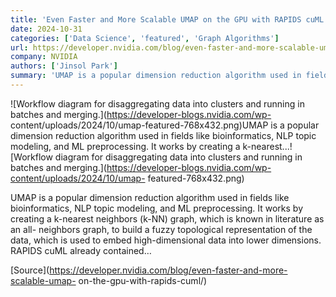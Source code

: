 ```yaml
---
title: 'Even Faster and More Scalable UMAP on the GPU with RAPIDS cuML'
date: 2024-10-31
categories: ['Data Science', 'featured', 'Graph Algorithms']
url: https://developer.nvidia.com/blog/even-faster-and-more-scalable-umap-on-the-gpu-with-rapids-cuml/
company: NVIDIA
authors: ['Jinsol Park']
summary: 'UMAP is a popular dimension reduction algorithm used in fields like bioinformatics, NLP topic modeling, and ML preprocessing. It works by creating a k-nearest...'
---
```



![Workflow diagram for disaggregating data into clusters and running in
batches and merging.](https://developer-blogs.nvidia.com/wp-
content/uploads/2024/10/umap-featured-768x432.png)UMAP is a popular dimension
reduction algorithm used in fields like bioinformatics, NLP topic modeling,
and ML preprocessing. It works by creating a k-nearest...![Workflow diagram
for disaggregating data into clusters and running in batches and
merging.](https://developer-blogs.nvidia.com/wp-content/uploads/2024/10/umap-
featured-768x432.png)

UMAP is a popular dimension reduction algorithm used in fields like
bioinformatics, NLP topic modeling, and ML preprocessing. It works by creating
a k-nearest neighbors (k-NN) graph, which is known in literature as an all-
neighbors graph, to build a fuzzy topological representation of the data,
which is used to embed high-dimensional data into lower dimensions. RAPIDS
cuML already contained…

[Source](https://developer.nvidia.com/blog/even-faster-and-more-scalable-umap-
on-the-gpu-with-rapids-cuml/)

